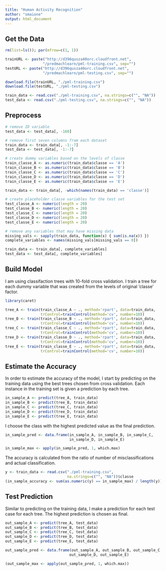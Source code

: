 ```yaml
---
title: "Human Activity Recognition"
author: "smaione"
output: html_document
---
```



## Get the Data

```r
rm(list=ls()); par(mfrow=c(1, 1))
```

```r
trainURL <- paste("http://d396qusza40orc.cloudfront.net",
                 "/predmachlearn/pml-training.csv", sep="")
testURL <- paste("http://d396qusza40orc.cloudfront.net",
                 "/predmachlearn/pml-testing.csv", sep="")

download.file(trainURL, "./pml-training.csv")
download.file(testURL, "./pml-testing.csv")

train_data <- read.csv("./pml-training.csv", na.strings=c("", "NA"))
test_data <- read.csv("./pml-testing.csv", na.strings=c("", "NA"))
```


## Preprocess

```r
# remove ID variable
test_data <- test_data[, -160]

# remove first seven columns from each dataset
train_data <- train_data[, -1:-7]
test_data <- test_data[, -1:-7]

# create dummy variables based on the levels of classe
train_classe_A <- as.numeric(train_data$classe == 'A')
train_classe_B <- as.numeric(train_data$classe == 'B')
train_classe_C <- as.numeric(train_data$classe == 'C')
train_classe_D <- as.numeric(train_data$classe == 'D')
train_classe_E <- as.numeric(train_data$classe == 'E')

train_data <- train_data[, -which(names(train_data) == 'classe')]

# create placeholder classe variables for the test set
test_classe_A <- numeric(length = 20)
test_classe_B <- numeric(length = 20)
test_classe_C <- numeric(length = 20)
test_classe_D <- numeric(length = 20)
test_classe_E <- numeric(length = 20)

# remove any variables that may have missing data
missing_vals <- sapply(train_data, function(x) { sum(is.na(x)) })
complete_variables <- names(missing_vals[missing_vals == 0])

train_data <- train_data[, complete_variables]
test_data <- test_data[, complete_variables]

```

## Build Model

I am using classifaction trees with 10-fold cross validation.  I train a tree for each dummy variable that was created from the levels of original 'classe' factor.
```r
library(caret)

tree_A <- train(train_classe_A ~ ., method='rpart', data=train_data,
                trControl=trainControl(method='cv', number=10))
tree_B <- train(train_classe_B ~ ., method='rpart', data=train_data,
                trControl=trainControl(method='cv', number=10))
tree_C <- train(train_classe_C ~ ., method='rpart', data=train_data,
                trControl=trainControl(method='cv', number=10))
tree_D <- train(train_classe_D ~ ., method='rpart', data=train_data,
                trControl=trainControl(method='cv', number=10))
tree_E <- train(train_classe_E ~ ., method='rpart', data=train_data,
                trControl=trainControl(method='cv', number=10))
```


## Estimate the Accuracy

In order to estimate the accuracy of the model, I start by predicting on the training data using the best trees chosen from cross validation.  Each instance in the training set is given a prediction by each tree.
```r
in_sample_A <- predict(tree_A, train_data)
in_sample_B <- predict(tree_B, train_data)
in_sample_C <- predict(tree_C, train_data)
in_sample_D <- predict(tree_D, train_data)
in_sample_E <- predict(tree_E, train_data)
```

I choose the class with the highest predicted value as the final prediction.
```r
in_sample_pred <- data.frame(in_sample_A, in_sample_B, in_sample_C,
                             in_sample_D, in_sample_E)

in_sample_max <- apply(in_sample_pred, 1, which.max)
```


The accuracy is calculated from the ratio of number of misclassifications and actual classification.
```r
y <- train_data <- read.csv("./pml-training.csv",
                            na.strings=c("", "NA"))$classe
(in_sample_accuracy <- sum(as.numeric(y) == in_sample_max) / length(y))
```


## Test Prediction

Similar to predicting on the training data, I make a prediction for each test case for each tree.  The highest prediction is chosen as final.
```r
out_sample_A <- predict(tree_A, test_data)
out_sample_B <- predict(tree_B, test_data)
out_sample_C <- predict(tree_C, test_data)
out_sample_D <- predict(tree_D, test_data)
out_sample_E <- predict(tree_E, test_data)

out_sample_pred <- data.frame(out_sample_A, out_sample_B, out_sample_C,
                             out_sample_D, out_sample_E)

(out_sample_max <- apply(out_sample_pred, 1, which.max))
```